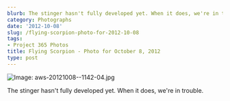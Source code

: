 ```yaml
---
blurb: The stinger hasn't fully developed yet. When it does, we're in trouble.
category: Photographs
date: '2012-10-08'
slug: /flying-scorpion-photo-for-2012-10-08
tags:
- Project 365 Photos
title: Flying Scorpion - Photo for October 8, 2012
type: post
---
```



![Image: aws-20121008--1142-04.jpg](/aws-20121008--1142-04.jpg)

The stinger hasn't fully developed yet. When it does, we're in trouble.